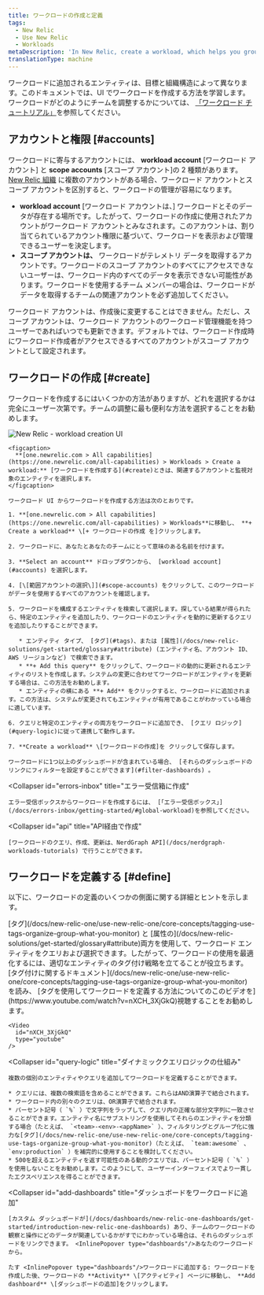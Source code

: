 ```yaml
---
title: ワークロードの作成と定義
tags:
  - New Relic
  - Use New Relic
  - Workloads
metaDescription: 'In New Relic, create a workload, which helps you group together monitored entities that are related.'
translationType: machine
---
```



ワークロードに追加されるエンティティは、目標と組織構造によって異なります。このドキュメントでは、UI でワークロードを作成する方法を学習します。ワークロードがどのようにチームを調整するかについては、 [「ワークロード チュートリアル」](/docs/tutorial-peak-demand/organize-data-workloads)を参照してください。

## アカウントと権限 [#accounts]

ワークロードに寄与するアカウントには、 **workload account** \[ワークロード アカウント] と **scope accounts** \[スコープ アカウント]の 2 種類があります。 [New Relic 組織](/docs/accounts/accounts-billing/account-structure/new-relic-account-structure) に複数のアカウントがある場合、ワークロード アカウントとスコープ アカウントを区別すると、ワークロードの管理が容易になります。

* **workload account** \[ワークロード アカウントは、] ワークロードとそのデータが存在する場所です。したがって、ワークロードの作成に使用されたアカウントがワークロード アカウントとみなされます。このアカウントは、割り当てられているアカウント権限に基づいて、ワークロードを表示および管理できるユーザーを決定します。
* **スコープ アカウントは、** ワークロードがテレメトリ データを取得するアカウントです。ワークロードのスコープ アカウントのすべてにアクセスできないユーザーは、ワークロード内のすべてのデータを表示できない可能性があります。ワークロードを使用するチーム メンバーの場合は、ワークロードがデータを取得するチームの関連アカウントを必ず追加してください。

ワークロード アカウントは、作成後に変更することはできません。ただし、スコープ アカウントは、ワークロード アカウントのワークロード管理機能を持つユーザーであればいつでも更新できます。デフォルトでは、ワークロード作成時にワークロード作成者がアクセスできるすべてのアカウントがスコープ アカウントとして設定されます。

## ワークロードの作成 [#create]

ワークロードを作成するにはいくつかの方法がありますが、どれを選択するかは完全にユーザー次第です。チームの調整に最も便利な方法を選択することをお勧めします。

<CollapserGroup>
  <Collapser
    id="UI"
    title="UI でワークロードを作成する"
  >
    <img
      title="new-relic-create-workload.png"
      alt="New Relic - workload creation UI"
      src={workloadsCreateWorkload}
    />

    <figcaption>
      **[one.newrelic.com > All capabilities](https://one.newrelic.com/all-capabilities) > Workloads > Create a workload:** [ワークロードを作成する](#create)ときは、関連するアカウントと監視対象のエンティティを選択します。
    </figcaption>

    ワークロード UI からワークロードを作成する方法は次のとおりです。

    1. **[one.newrelic.com > All capabilities](https://one.newrelic.com/all-capabilities) > Workloads**に移動し、 **+ Create a workload** \[+ ワークロードの作成 を]クリックします。

    2. ワークロードに、あなたとあなたのチームにとって意味のある名前を付けます。

    3. **Select an account** ドロップダウンから、 [workload account](#accounts) を選択します。

    4. [\[範囲アカウントの選択\]](#scope-accounts) をクリックして、このワークロードがデータを使用するすべてのアカウントを確認します。

    5. ワークロードを構成するエンティティを検索して選択します。探している結果が得られたら、特定のエンティティを追加したり、ワークロードのエンティティを動的に更新するクエリを追加したりすることができます。

       * エンティティ タイプ、 [タグ](#tags)、または [属性](/docs/new-relic-solutions/get-started/glossary#attribute) (エンティティ名、アカウント ID、AWS リージョンなど) で検索できます。
       * **+ Add this query** をクリックして、ワークロードの動的に更新されるエンティティのリストを作成します。システムの変更に合わせてワークロードがエンティティを更新する場合は、この方法をお勧めします。
       * エンティティの横にある **+ Add** をクリックすると、ワークロードに追加されます。この方法は、システムが変更されてもエンティティが有用であることがわかっている場合に適しています。

    6. クエリと特定のエンティティの両方をワークロードに追加でき、 [クエリ ロジック](#query-logic)に従って連携して動作します。

    7. **Create a workload** \[ワークロードの作成]を クリックして保存します。

    ワークロードに1つ以上のダッシュボードが含まれている場合、 [それらのダッシュボードのリンクにフィルターを設定することができます](#filter-dashboards) 。
  </Collapser>

  <Collapser
    id="errors-inbox"
    title="エラー受信箱に作成"
  >
    エラー受信ボックスからワークロードを作成するには、 [「エラー受信ボックス」](/docs/errors-inbox/getting-started/#global-workload)を参照してください。
  </Collapser>

  <Collapser
    id="api"
    title="API経由で作成"
  >
    [ワークロードのクエリ、作成、更新は、NerdGraph API](/docs/nerdgraph-workloads-tutorials) で行うことができます。
  </Collapser>
</CollapserGroup>

## ワークロードを定義する [#define]

以下に、ワークロードの定義のいくつかの側面に関する詳細とヒントを示します。

<CollapserGroup>
  <Collapser
    id="tags"
    title="タグを使ってワークロードの内容を定義"
  >
    [タグ](/docs/new-relic-one/use-new-relic-one/core-concepts/tagging-use-tags-organize-group-what-you-monitor) と [属性の](/docs/new-relic-solutions/get-started/glossary#attribute)両方を使用して、ワークロード エンティティをクエリおよび選択できます。したがって、ワークロードの使用を最適化するには、適切なエンティティのタグ付け戦略を立てることが役立ちます。 [タグ付けに関するドキュメント](/docs/new-relic-one/use-new-relic-one/core-concepts/tagging-use-tags-organize-group-what-you-monitor) を読み、 [タグを使用してワークロードを定義する方法についてのこのビデオを](https://www.youtube.com/watch?v=nXCH_3XjGkQ)視聴することをお勧めします。

    <Video
      id="nXCH_3XjGkQ"
      type="youtube"
    />
  </Collapser>

  <Collapser
    id="query-logic"
    title="ダイナミッククエリロジックの仕組み"
  >
    複数の個別のエンティティやクエリを追加してワークロードを定義することができます。

    * クエリには、複数の検索語を含めることができます。これらはAND演算子で結合されます。
    * ワークロード内の別々のクエリは、OR演算子で結合されます。
    * パーセント記号（ `%` ）で文字列をラップして、クエリ内の正確な部分文字列に一致させることができます。エンティティ名にサブストリングを使用してそれらのエンティティを分類する場合（たとえば、 `<team>-<env>-<appName>` ）、フィルタリングとグループ化に強力な[タグ](/docs/new-relic-one/use-new-relic-one/core-concepts/tagging-use-tags-organize-group-what-you-monitor)（たとえば、 `team:awesome` 、 `env:production` ）を補完的に使用することを検討してください。
    * 500を超えるエンティティを返す可能性のある動的クエリでは、パーセント記号（ `%` ）を使用しないことをお勧めします。このようにして、ユーザーインターフェイスでより一貫したエクスペリエンスを得ることができます。
  </Collapser>

  <Collapser
    id="add-dashboards"
    title="ダッシュボードをワークロードに追加"
  >
    [カスタム ダッシュボードが](/docs/dashboards/new-relic-one-dashboards/get-started/introduction-new-relic-one-dashboards) あり、チームのワークロードの観察と操作にどのデータが関連しているかがすでにわかっている場合は、それらのダッシュボードをリンクできます。 <InlinePopover type="dashboards"/>あなたのワークロードから。

    たす <InlinePopover type="dashboards"/>ワークロードに追加する: ワークロードを作成した後、ワークロードの **Activity** \[アクティビティ] ページに移動し、 **Add dashboard** \[ダッシュボードの追加]をクリックします。
  </Collapser>
</CollapserGroup>